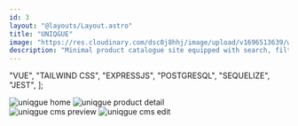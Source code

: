 ```yaml
---
id: 3
layout: "@layouts/Layout.astro"
title: "UNIQGUE"
image: "https://res.cloudinary.com/dsc0j8hhj/image/upload/v1696513639/work-sample/uniqgue.png"
description: "Minimal product catalogue site equipped with search, filtering, pagination, wishlist, and CMS"
---
```


  "VUE",
  "TAILWIND CSS",
  "EXPRESSJS",
  "POSTGRESQL",
  "SEQUELIZE",
  "JEST",
];

<div class="not-prose mt-5 flex justify-end gap-2 border-b-2 border-black pb-8">
  <ExternalLink text="Live Demo" link="https://uniqgue-pub.web.app" />
  <ExternalLink text="CMS" link="https://uniqgue-app.web.app/" />

</div>

<div class=" grid grid-cols-1 gap-10 md:grid-cols-2">
  <img
    class=" mx-auto mb-0 border border-black"
    src="/uniqgue-home.png"
    alt="uniqgue home"
  />
  <img
    class=" mx-auto mb-0 border border-black"
    src="/uniqgue-detail.png"
    alt="uniqgue product detail"
  />
</div>
<img
  class=" mx-auto border border-black"
  src="/uniqgue-cms-preview.png"
  alt="uniqgue cms preview"
/>
<img
  class=" mx-auto border border-black"
  src="/uniqgue-cms-edit.png"
  alt="uniqgue cms edit"
/>

<Stack techs={stacks} />
